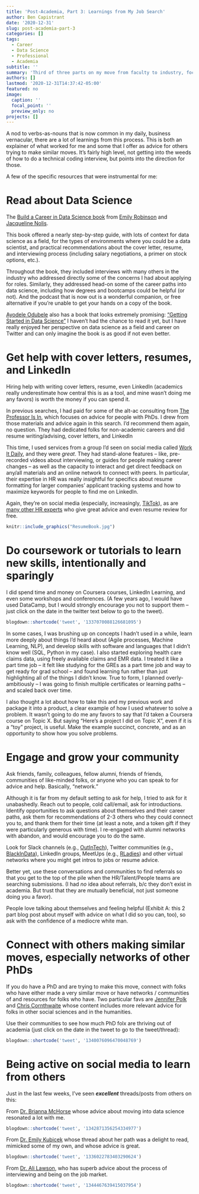 ```yaml
---
title: 'Post-Academia, Part 3: Learnings from My Job Search'
author: Ben Capistrant
date: '2020-12-31'
slug: post-academia-part-3
categories: []
tags:
  - Career
  - Data Science
  - Professional
  - Academia
subtitle: ''
summary: 'Third of three parts on my move from faculty to industry, focused on some of the practical things I learned'
authors: []
lastmod: '2020-12-31T14:37:42-05:00'
featured: no
image:
  caption: ''
  focal_point: ''
  preview_only: no
projects: []
---
```


A nod to verbs-as-nouns that is now common in my daily, business vernacular, there are a lot of learnings from this process.  This is both an explainer of what worked for me and some that I offer as advice for others trying to make similar moves. It's fairly high level, not getting into the weeds of how to do a technical coding interview, but points into the direction for those.

A few of the specific resources that were instrumental for me:

# Read about Data Science

The [Build a Career in Data Science book](https://www.google.com/search?q=data+science+book+emily+robinson&oq=data+science+book+emily+robin&aqs=chrome.1.69i57j33i22i29i30l2.14020j1j7&sourceid=chrome&ie=UTF-8) from [Emily Robinson](https://twitter.com/robinson_es) and [Jacqueline Nolis](https://twitter.com/skyetetra). 

This book offered a nearly step-by-step guide, with lots of context for data science as a field, for the types of environments where you could be a data scientist, and practical recommendations about the cover letter, resume, and interviewing process (including salary negotiations, a primer on stock options, etc.). 

Throughout the book, they included interviews with many others in the industry who addressed directly some of the concerns I had about applying for roles.  Similarly, they addressed head-on some of the career paths into data science, including how degrees and bootcamps could be helpful (or not). And the podcast that is now out is a wonderful companion, or free alternative if you’re unable to get your hands on a copy of the book.

[Ayodele Odubele](https://twitter.com/DataSciBae) also has a book that looks extremely promising: ["Getting Started in Data Science"](https://gumroad.com/l/getting-started-in-data-science) I haven't had the chance to read it yet, but I have really enjoyed her perspective on data science as a field and career on Twitter and can only imagine the book is as good if not even better.

# Get help with cover letters, resumes, and LinkedIn

Hiring help with writing cover letters, resume, even LinkedIn (academics really underestimate how central this is as a tool, and mine wasn’t doing me any favors) is worth the money if you can spend it. 

In previous searches, I had paid for some of the alt-ac consulting from [The Professor Is In](https://theprofessorisin.com/), which focuses on advice for people with PhDs. I drew from those materials and advice again in this search. I’d recommend them again, no question. They had dedicated folks for non-academic careers and did resume writing/advising, cover letters, and LinkedIn

This time, I used services from a group I’d seen on social media called [Work It Daily](https://www.workitdaily.com/), and they were _great_. They had stand-alone features -- like, pre-recorded videos about interviewing, or guides for people making career changes -- as well as the capacity to interact and get direct feedback on any/all materials and an online network to connect with peers. In particular, their expertise in HR was really insightful for specifics about resume formatting for larger companies’ applicant tracking systems and how to maximize keywords for people to find me on LinkedIn. 

Again, they’re on social media (especially, increasingly, [TikTok](https://www.tiktok.com/@workitdaily)), as are [many other HR experts](https://www.tiktok.com/@thehrvault) who give great advice and even resume review for free.

```r
knitr::include_graphics("ResumeBook.jpg")
```


# Do coursework or tutorials to learn new skills, intentionally and sparingly

I did spend time and money on Coursera courses, LinkedIn Learning, and even some workshops and conferences. (A few years ago, I would have used DataCamp, but I would strongly encourage you not to support them -- just click on the date in the twitter text below to go to the tweet). 

```r
blogdown::shortcode('tweet', '1337070088126681095')
```

In some cases, I was brushing up on concepts I hadn’t used in a while, learn more deeply about things I’d heard about (Agile processes, Machine Learning, NLP), and develop skills with software and languages that I didn’t know well (SQL, Python in my case). I also started exploring health care claims data, using freely available claims and EMR data. I treated it like a part time job -- it felt like studying for the GREs as a part time job and way to get ready for grad school -- and found learning fun rather than just highlighting all of the things I didn’t know. True to form, I planned overly-ambitiously -- I was going to finish multiple certificates or learning paths -- and scaled back over time.

I also thought a lot about how to take this and my previous work and package it into a product, a clear example of how I used whatever to solve a problem. It wasn't going to do me any favors to say that I'd taken a Coursera course on Topic X. But saying "Here's a project I did on Topic X", even if it is a "toy" project, is useful. Make the example succinct, concrete, and as an opportunity to show how you solve problems.

# Engage and grow your community

Ask friends, family, colleagues, fellow alumni, friends of friends, communities of like-minded folks, or anyone who you can speak to for advice and help. Basically, "network."

Although it is far from my default setting to ask for help, I tried to ask for it unabashedly. Reach out to people, cold call/email, ask for introductions. Identify opportunities to ask questions about themselves and their career paths, ask them for recommendations of 2-3 others who they could connect you to, and thank them for their time (at least a note, and a token gift if they were particularly generous with time). I re-engaged with alumni networks with abandon, and would encourage you to do the same.

Look for Slack channels (e.g., [OutInTech](https://outintech.com/)), Twitter communities (e.g., [BlackInData](https://twitter.com/blkindata?lang=en)), LinkedIn groups, MeetUps (e.g., [RLadies](https://rladies.org/)) and other virtual networks where you might get intros to jobs or resume advice. 

Better yet, use these conversations and communities to find referrals so that you get to the top of the pile when the HR/Talent/People teams are searching submissions. (I had _no_ idea about referrals, b/c they don't exist in academia. But trust that they are mutually beneficial, not just someone doing you a favor).

People love talking about themselves and feeling helpful (Exhibit A: this 2 part blog post about myself with advice on what I did so you can, too), so ask with the confidence of a mediocre white man.

# Connect with others making similar moves, especially networks of other PhDs

If you do have a PhD and are trying to make this move, connect with folks who have either made a very similar move or have networks / communities of and resources for folks who have. Two particular favs are [Jennifer Polk](https://twitter.com/FromPhDtoLife) and [Chris Cornthwaite](https://twitter.com/cjcornthwaite) whose content includes more relevant advice for folks in other social sciences and in the humanities.

Use their communities to see how much PhD folx are thriving out of academia (just click on the date in the tweet to go to the tweet/thread):

```r
blogdown::shortcode('tweet', '1340076096470048769')
```


# Being active on social media to learn from others

Just in the last few weeks, I've seen **_excellent_** threads/posts from others on this:

From [Dr. Brianna McHorse](https://twitter.com/fossilosophy) whose advice about moving into data science resonated a lot with me.

```r
blogdown::shortcode('tweet', '1342871356254334977')
```

From [Dr. Emily Kubicek](https://twitter.com/steministemily) whose thread about her path was a delight to read, mimicked some of my own, and whose advice is great.

```r
blogdown::shortcode('tweet', '1336022783403290624')
```


From [Dr. Ali Lawson](https://twitter.com/aflawson), who has superb advice about the process of interviewing and being on the job market.

```r
blogdown::shortcode('tweet', '1344467639415037954')
```



